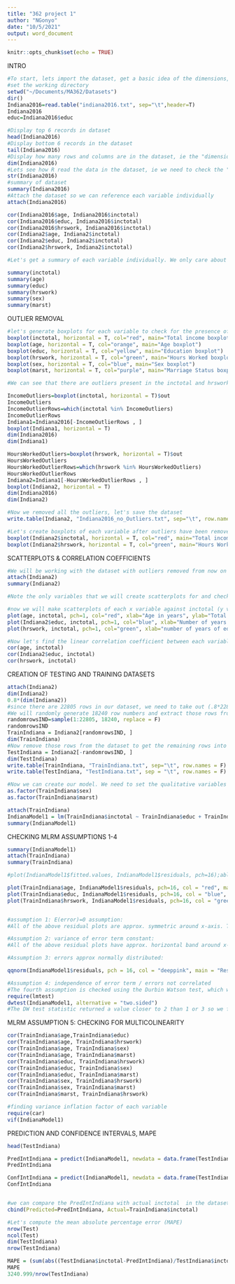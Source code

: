 ```yaml
---
title: "362 project 1"
author: "NGonyo"
date: "10/5/2021"
output: word_document
---
```


```r
knitr::opts_chunk$set(echo = TRUE)
```

INTRO

```r
#To start, lets import the dataset, get a basic idea of the dimensions, and separate each variable included.
#set the working directory
setwd("~/Documents/MA362/Datasets")
dir()
Indiana2016=read.table("indiana2016.txt", sep="\t",header=T)
Indiana2016
educ=Indiana2016$educ

#Display top 6 records in dataset
head(Indiana2016)
#Display bottom 6 records in the dataset
tail(Indiana2016)
#Display how many rows and columns are in the dataset, ie the "dimensions"
dim(Indiana2016)
#Lets see how R read the data in the dataset, ie we need to check the "structure" of the dataset
str(Indiana2016)
#summary of dataset
summary(Indiana2016)
#Attach the dataset so we can reference each variable individually
attach(Indiana2016)

cor(Indiana2016$age, Indiana2016$inctotal)
cor(Indiana2016$educ, Indiana2016$inctotal)
cor(Indiana2016$hrswork, Indiana2016$inctotal)
cor(Indiana2$age, Indiana2$inctotal)
cor(Indiana2$educ, Indiana2$inctotal)
cor(Indiana2$hrswork, Indiana2$inctotal)

#Let's get a summary of each variable individually. We only care about the variables to be used in our model, which are INCTOTAL (predicted variable), AGE, EDUC, HRSWORK, SEX, MARST (predictor variables).

summary(inctotal)
summary(age)
summary(educ)
summary(hrswork)
summary(sex)
summary(marst)


```

OUTLIER REMOVAL

```r
#let's generate boxplots for each variable to check for the presence of outliers.
boxplot(inctotal, horizontal = T, col="red", main="Total income boxplot")
boxplot(age, horizontal = T, col="orange", main="Age boxplot")
boxplot(educ, horizontal = T, col="yellow", main="Education boxplot")
boxplot(hrswork, horizontal = T, col="green", main="Hours Worked boxplot")
boxplot(sex, horizontal = T, col="blue", main="Sex boxplot")
boxplot(marst, horizontal = T, col="purple", main="Marriage Status boxplot")

#We can see that there are outliers present in the inctotal and hrswork variables. Let's see how many outliers are present and which rows contain these outliers for both variables with outliers present.

IncomeOutliers=boxplot(inctotal, horizontal = T)$out
IncomeOutliers
IncomeOutlierRows=which(inctotal %in% IncomeOutliers)
IncomeOutlierRows
Indiana1=Indiana2016[-IncomeOutlierRows , ]
boxplot(Indiana1, horizontal = T)
dim(Indiana2016)
dim(Indiana1)

HoursWorkedOutliers=boxplot(hrswork, horizontal = T)$out
HoursWorkedOutliers
HoursWorkedOutlierRows=which(hrswork %in% HoursWorkedOutliers)
HoursWorkedOutlierRows
Indiana2=Indiana1[-HoursWorkedOutlierRows , ]
boxplot(Indiana2, horizontal = T)
dim(Indiana2016)
dim(Indiana2)

#Now we removed all the outliers, let's save the dataset
write.table(Indiana2, "Indiana2016_no_Outliers.txt", sep="\t", row.names = F)

#Let's create boxplots of each variable after outliers have been removed
boxplot(Indiana2$inctotal, horizontal = T, col="red", main="Total income boxplot w/o outliers")
boxplot(Indiana2$hrswork, horizontal = T, col="green", main="Hours Worked boxplot w/o outliers")

```

SCATTERPLOTS & CORRELATION COEFFICIENTS

```R
#We will be working with the dataset with outliers removed from now on
attach(Indiana2)
summary(Indiana2)

#Note the only variables that we will create scatterplots for and check correlation coefficients are Age, Educ, Hourswrked as these are non binary / quantitative variables

#now we will make scatterplots of each x variable against inctotal (y variable)
plot(age, inctotal, pch=1, col="red", xlab="Age in years", ylab="Total Income in Dollars", main="Age vs Income")
plot(Indiana2$educ, inctotal, pch=1, col="blue", xlab="Number of years of education", ylab="Total Income in Dollars", main="Education vs Income")
plot(hrswork, inctotal, pch=1, col="green", xlab="number of years of education", ylab="Total Income in Dollars", main="Hours Worked vs Income")

#Now let's find the linear correlation coefficient between each variable
cor(age, inctotal)
cor(Indiana2$educ, inctotal)
cor(hrswork, inctotal)

```

CREATION OF TESTING AND TRAINING DATASETS

```r
attach(Indiana2)
dim(Indiana2)
0.8*(dim(Indiana2))
#since there are 22805 rows in our dataset, we need to take out (.8*22805= approx 18240) rows
#We will randomly generate 18240 row numbers and extract those rows from Indiana2016 
randomrowsIND=sample(1:22805, 18240, replace = F)
randomrowsIND
TrainIndiana = Indiana2[randomrowsIND, ]
dim(TrainIndiana)
#Now remove those rows from the dataset to get the remaining rows into the Test dataset
TestIndiana = Indiana2[-randomrowsIND, ]
dim(TestIndiana)
write.table(TrainIndiana, "TrainIndiana.txt", sep="\t", row.names = F)
write.table(TestIndiana, "TestIndiana.txt", sep = "\t", row.names = F)


```


```r

#Now we can create our model. We need to set the qualitative variables SEX & MARST as factor variables first.
as.factor(TrainIndiana$sex)
as.factor(TrainIndiana$marst)

attach(TrainIndiana)
IndianaModel1 = lm(TrainIndiana$inctotal ~ TrainIndiana$educ + TrainIndiana$age + TrainIndiana$hrswork + TrainIndiana$sex + TrainIndiana$marst, data=TrainIndiana)
summary(IndianaModel1)

```

CHECKING MLRM ASSUMPTIONS 1-4

```r

summary(IndianaModel1)
attach(TrainIndiana)
summary(TrainIndiana)

#plot(IndianaModel1$fitted.values, IndianaModel1$residuals, pch=16);abline(0,0)

plot(TrainIndiana$age, IndianaModel1$residuals, pch=16, col = "red", main = "Residual Plot for Age");abline(0,0)
plot(TrainIndiana$educ, IndianaModel1$residuals, pch=16, col = "blue", main = "Residual Plot for Educ");abline(0,0)
plot(TrainIndiana$hrswork, IndianaModel1$residuals, pch=16, col = "green", main = "Residual Plot for HrsWorked");abline(0,0)


#assumption 1: E(error)=0 assumption:
#All of the above residual plots are approx. symmetric around x-axis. The points look random without presence of a pattern. Therefore we say assumption 2 is satisfied. 

#Assumption 2: variance of error term constant:
#All of the above residual plots have approx. horizontal band around x-axis. Therefore, we can say assumption 3 is satisfied. The third plot is the only one which is questionable as it seems like it may have decreasing variance.

#Assumption 3: errors approx normally distributed:

qqnorm(IndianaModel1$residuals, pch = 16, col = "deeppink", main = "Residuals / Error Term Q-Q Norm Plot")

#Assumption 4: independence of error term / errors not correlated
#The fourth assumption is checked using the Durbin Watson test, which we need a package for
require(lmtest)
dwtest(IndianaModel1, alternative = "two.sided")
#The DW test statistic returned a value closer to 2 than 1 or 3 so we fail to reject Ho. We can also look at p value which is .09, > .05. Since we failed to reject Ho, conclude errors are not correlated, satisfying assumption 4. 


```

MLRM ASSUMPTION 5: CHECKING FOR MULTICOLINEARITY

```r
cor(TrainIndiana$age,TrainIndiana$educ)
cor(TrainIndiana$age, TrainIndiana$hrswork)
cor(TrainIndiana$age, TrainIndiana$sex)
cor(TrainIndiana$age, TrainIndiana$marst)
cor(TrainIndiana$educ, TrainIndiana$hrswork)
cor(TrainIndiana$educ, TrainIndiana$sex)
cor(TrainIndiana$educ, TrainIndiana$marst)
cor(TrainIndiana$sex, TrainIndiana$hrswork)
cor(TrainIndiana$sex, TrainIndiana$marst)
cor(TrainIndiana$marst, TrainIndiana$hrswork)

#finding variance inflation factor of each variable
require(car)
vif(IndianaModel1)


```

PREDICTION AND CONFIDENCE INTERVALS, MAPE

```r
head(TestIndiana)

PredIntIndiana = predict(IndianaModel1, newdata = data.frame(TestIndiana[,c(1, 2, 3, 4, 5)]), interval = "prediction")
PredIntIndiana

ConfIntIndiana = predict(IndianaModel1, newdata = data.frame(TestIndiana[,c(1, 2, 3, 4, 5)]), interval = "confidence")
ConfIntIndiana


#we can compare the PredIntIndiana with actual inctotal  in the dataset. column binding is done with cbind()
cbind(Predicted=PredIntIndiana, Actual=TrainIndiana$inctotal)

#Let's compute the mean absolute percentage error (MAPE)
nrow(Test)
ncol(Test)
dim(TestIndiana)
nrow(TestIndiana)

MAPE = (sum(abs((TestIndiana$inctotal-PredIntIndiana)/TestIndiana$inctotal))/nrow(TestIndiana))*100
MAPE
3240.999/nrow(TestIndiana)
```